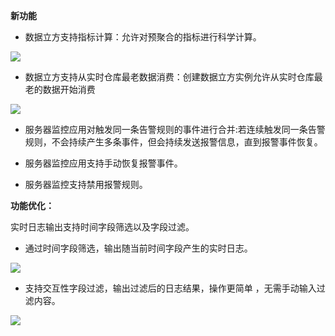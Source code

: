 **新功能**

* 数据立方支持指标计算：允许对预聚合的指标进行科学计算。

![](https://pandora-kibana.qiniu.com/datacube/cal.png)

* 数据立方支持从实时仓库最老数据消费：创建数据立方实例允许从实时仓库最老的数据开始消费

![](https://pandora-kibana.qiniu.com/datacube/data_consumption.png)

* 服务器监控应用对触发同一条告警规则的事件进行合并:若连续触发同一条告警规则，不会持续产生多条事件，但会持续发送报警信息，直到报警事件恢复。

* 服务器监控应用支持手动恢复报警事件。

* 服务器监控支持禁用报警规则。

**功能优化：**

实时日志输出支持时间字段筛选以及字段过滤。

* 通过时间字段筛选，输出随当前时间字段产生的实时日志。

![](https://pandora-kibana.qiniu.com/output/output_plus.png)

* 支持交互性字段过滤，输出过滤后的日志结果，操作更简单 ，无需手动输入过滤内容。

![](https://pandora-kibana.qiniu.com/output/output_filter.png)